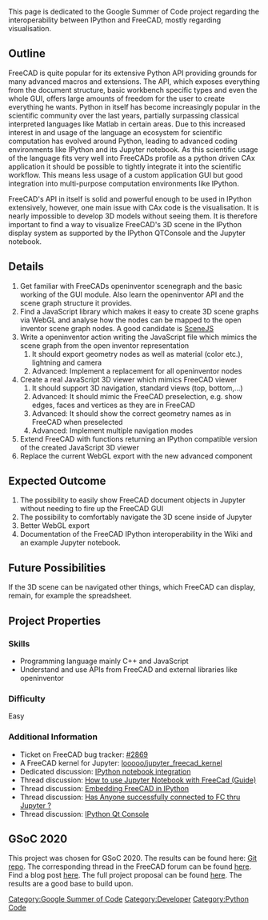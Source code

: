 This page is dedicated to the Google Summer of Code project regarding the interoperability between IPython and FreeCAD, mostly regarding visualisation.

==Outline==
FreeCAD is quite popular for its extensive Python API providing grounds for many advanced macros and extensions. The API, which exposes everything from the document structure, basic workbench specific types and even the whole GUI, offers large amounts of freedom for the user to create everything he wants. Python in itself has become increasingly popular in the scientific community over the last years, partially surpassing classical interpreted languages like Matlab in certain areas. Due to this increased interest in and usage of the language an ecosystem for scientific computation has evolved around Python, leading to advanced coding environments like IPython and its Jupyter notebook. As this scientific usage of the language fits very well into FreeCADs profile as a python driven CAx application it should be possible to tightly integrate it into the scientific workflow. This means less usage of a custom application GUI but good integration into multi-purpose computation environments like IPython. 

FreeCAD's API in itself is solid and powerful enough to be used in IPython extensively, however, one main issue with CAx code is the visualisation. It is nearly impossible to develop 3D models without seeing them. It is therefore important to find a way to visualize FreeCAD's 3D scene in the IPython display system as supported by the IPython QTConsole and the Jupyter notebook. 

==Details==
#Get familiar with FreeCADs openinventor scenegraph and the basic working of the GUI module. Also learn the openinventor API and the scene graph structure it provides.
#Find a JavaScript library which makes it easy to create 3D scene graphs via WebGL and analyse how the nodes can be mapped to the open inventor scene graph nodes. A good candidate is [http://scenejs.org/ SceneJS]
#Write a openinventor action writing the JavaScript file which mimics the scene graph from the open inventor representation
##It should export geometry nodes as well as material (color etc.), lightning and camera
##Advanced: Implement a replacement for all openinventor nodes
#Create a real JavaScript 3D viewer which mimics FreeCAD viewer
##It should support 3D navigation, standard views (top, bottom,...)
##Advanced: It should mimic the FreeCAD preselection, e.g. show edges, faces and vertices as they are in FreeCAD
##Advanced: It should show the correct geometry names as in FreeCAD when preselected
##Advanced: Implement multiple navigation modes
#Extend FreeCAD with functions returning an IPython compatible version of the created JavaScript 3D viewer
#Replace the current WebGL export with the new advanced component

==Expected Outcome==
#The possibility to easily show FreeCAD document objects in Jupyter without needing to fire up the FreeCAD GUI
#The possibility to comfortably navigate the 3D scene inside of Jupyter
#Better WebGL export
#Documentation of the FreeCAD IPython interoperability in the Wiki and an example Jupyter notebook.

==Future Possibilities==
If the 3D scene can be navigated other things, which FreeCAD can display, remain, for example the spreadsheet. 

==Project Properties==
===Skills===
*Programming language mainly C++ and JavaScript
*Understand and use APIs from FreeCAD and external libraries like openinventor

===Difficulty===
Easy

===Additional Information===
* Ticket on FreeCAD bug tracker: [https://freecadweb.org/tracker/view.php?id=2869 #2869]
* A FreeCAD kernel for Jupyter: [https://github.com/looooo/jupyter_freecad_kernel looooo/jupyter_freecad_kernel]
* Dedicated discussion: [http://forum.freecadweb.org/viewtopic.php?f=22&t=14740 IPython notebook integration]
* Thread discussion: [https://forum.freecadweb.org/viewtopic.php?f=22&t=38976 How to use Jupyter Notebook with FreeCad (Guide)]
* Thread discussion: [https://forum.freecadweb.org/viewtopic.php?t=13620 Embedding FreeCAD in IPython]
* Thread discussion: [https://forum.freecadweb.org/viewtopic.php?t=38217 Has Anyone successfully connected to FC thru Jupyter ?]
* Thread discussion: [https://forum.freecadweb.org/viewtopic.php?f=10&t=14166 IPython Qt Console]

[[Category:Google Summer of Code]]
[[Category:Developer]]
[[Category:Python Code]]

==GSoC 2020==

This project was chosen for GSoC 2020. The results can be found here: [https://github.com/kryptokommunist/Jupyter_FreeCAD Git repo]. The corresponding thread in the FreeCAD forum can be found [https://forum.freecadweb.org/viewtopic.php?f=8&t=46039 here]. Find a blog post [https://kryptokommun.ist/tech/2020/08/31/google-summer-of-code.html here]. The full project proposal can be found [https://docs.google.com/document/d/1VgfsD06Qvb87S-tQazfTsyYTp14Z3EjF4V9puPVNCTQ/edit here]. The results are a good base to build upon.